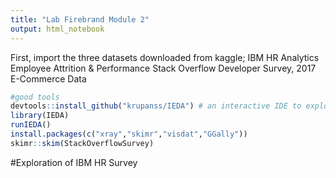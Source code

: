 ```yaml
---
title: "Lab Firebrand Module 2"
output: html_notebook
---
```


First, import the three datasets downloaded from kaggle;
IBM HR Analytics Employee Attrition & Performance
Stack Overflow Developer Survey, 2017
E-Commerce Data
```r
#good tools 
devtools::install_github("krupanss/IEDA") # an interactive IDE to explore data
library(IEDA)
runIEDA()
install.packages(c("xray","skimr","visdat","GGally"))
skimr::skim(StackOverflowSurvey)

```
#Exploration of IBM HR Survey

